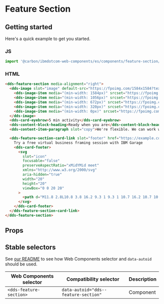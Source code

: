 
# Feature Section

## Getting started

Here's a quick example to get you started.

### JS

```javascript
import '@carbon/ibmdotcom-web-components/es/components/feature-section/index.js';
```

### HTML

```html
<dds-feature-section media-alignment="right">
  <dds-image slot="image" default-src="https://fpoimg.com/1584x1584?text=1:1&bg_color=ee5396&text_color=161616">
    <dds-image-item media="(min-width: 1584px)" srcset="https://fpoimg.com/1584x1584?text=1:1&bg_color=ee5396&text_color=161616"> </dds-image-item>
    <dds-image-item media="(min-width: 1056px)" srcset="https://fpoimg.com/1584x1584?text=1:1&bg_color=ee5396&text_color=161616"> </dds-image-item>
    <dds-image-item media="(min-width: 672px)" srcset="https://fpoimg.com/960x720?text=4:3&bg_color=ee5396&text_color=161616"> </dds-image-item>
    <dds-image-item media="(min-width: 320px)" srcset="https://fpoimg.com/720x720?text=1:1&bg_color=ee5396&text_color=161616"> </dds-image-item>
    <dds-image-item media="(min-width: 0px)" srcset="https://fpoimg.com/320x320?text=1:1&bg_color=ee5396&text_color=161616"> </dds-image-item>
  </dds-image>
  <dds-card-eyebrow>5 min activity</dds-card-eyebrow>
  <dds-content-block-heading>Ready when you are</dds-content-block-heading>
  <dds-content-item-paragraph slot="copy">We're flexible. We can work with you on a wide variety of engagements on a project or consulting basis. And we're technology agnostic. Our experts work with any vendor's technology, not just IBM's. You decide how you want to work and where to focus our expertise.</dds-content-item-paragraph>

  <dds-feature-section-card-link slot="footer" href="https://example.com" type="local" color-scheme="inverse">
    Try a free virtual business framing session with IBM Garage
    <dds-card-footer>
      <svg
        slot="icon"
        focusable="false"
        preserveAspectRatio="xMidYMid meet"
        xmlns="http://www.w3.org/2000/svg"
        aria-hidden="true"
        width="20"
        height="20"
        viewBox="0 0 20 20"
      >
        <path d="M11.8 2.8L10.8 3.8 16.2 9.3 1 9.3 1 10.7 16.2 10.7 10.8 16.2 11.8 17.2 19 10z"></path>
      </svg>
    </dds-card-footer>
  </dds-feature-section-card-link>
</dds-feature-section>
```

## Props

<Props of="dds-feature-section" />

## Stable selectors

See [our README](https://github.com/carbon-design-system/carbon-for-ibm-dotcom/tree/master/packages/web-components#stable-selectors-for-analytics-and-integratione2e-testing-in-web-components) to see how Web Components selector and `data-autoid` should be used.

| Web Components selector | Compatibility selector            | Description |
| ----------------------- | --------------------------------- | ----------- |
| `<dds-feature-section>`    | `data-autoid="dds--feature-section"` | Component   |

<Description markdown={contributing} />
